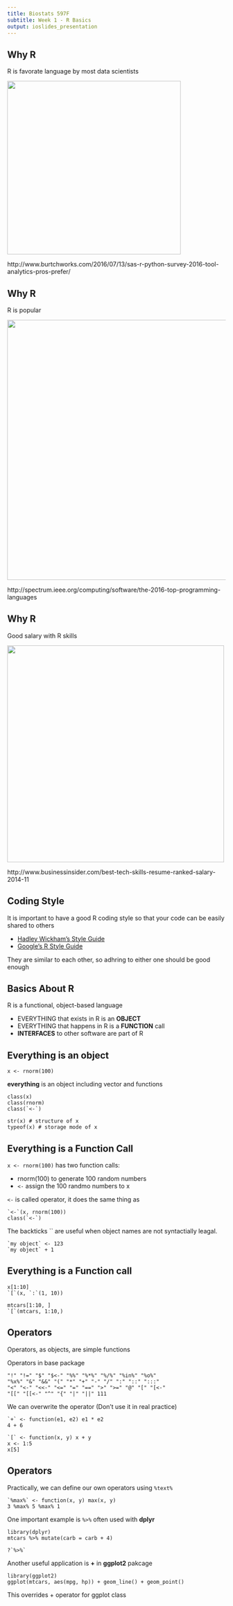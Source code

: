 ```yaml
---
title: Biostats 597F
subtitle: Week 1 - R Basics
output: ioslides_presentation
---
```


## Why R

R is favorate language by most data scientists

<img src="fig/DS_Percent.png" width = "400px"></img>

<p>http://www.burtchworks.com/2016/07/13/sas-r-python-survey-2016-tool-analytics-pros-prefer/</p>

## Why R

R is popular

<img src="fig/IEEE_Rank.png" width = "600px"></img>

http://spectrum.ieee.org/computing/software/the-2016-top-programming-languages

## Why R

Good salary with R skills

<img src="fig/R_Pay.png" width = "500px"></img>

http://www.businessinsider.com/best-tech-skills-resume-ranked-salary-2014-11

## Coding Style

It is important to have a good R coding style so that your code can be easily shared to others

- [Hadley Wickham's Style Guide](http://adv-r.had.co.nz/Style.html)
- [Google's R Style Guide](https://google.github.io/styleguide/Rguide.xml)

They are similar to each other, so adhring to either one should be good enough

## Basics About R

R is a functional, object-based language

- EVERYTHING that exists in R is an **OBJECT**
- EVERYTHING that happens in R is a **FUNCTION** call
- **INTERFACES** to other software are part of R

## Everything is an object

```
x <- rnorm(100)
```

**everything** is an object including vector and functions

```
class(x)
class(rnorm)
class(`<-`)

str(x) # structure of x
typeof(x) # storage mode of x

```

## Everything is a Function Call

``` x <- rnorm(100)``` has two function calls:

- rnorm(100) to generate 100 random numbers
- `<-` assign the 100 randmo numbers to x

`<-` is called operator, it does the same thing as

```
`<-`(x, rnorm(100))
class(`<-`)
```

The backticks `` are useful when object names are not syntactially leagal.

```
`my object` <- 123
`my object` + 1
```

## Everything is a Function call

```
x[1:10]
`[`(x, `:`(1, 10))

mtcars[1:10, ]
`[`(mtcars, 1:10,)
```

## Operators

Operators, as objects, are simple functions

Operators in base package

```
"!" "!=" "$" "$<-" "%%" "%*%" "%/%" "%in%" "%o%" 
"%x%" "&" "&&" "(" "*" "+" "-" "/" ":" "::" ":::" 
"<" "<-" "<<-" "<=" "=" "==" ">" ">=" "@" "[" "[<-"
"[[" "[[<-" "^" "{" "|" "||" 111
```

We can overwrite the operator (Don't use it in real practice)

```
`+` <- function(e1, e2) e1 * e2
4 + 6

`[` <- function(x, y) x + y
x <- 1:5
x[5]
```

## Operators

Practically, we can define our own operators using ```%text%```

```
`%max%` <- function(x, y) max(x, y)
3 %max% 5 %max% 1
```

One important example is ```%>%``` often used with **dplyr**

```
library(dplyr)
mtcars %>% mutate(carb = carb + 4)

?`%>%`
```

Another useful application is **+** in **ggplot2** pakcage

```
library(ggplot2)
ggplot(mtcars, aes(mpg, hp)) + geom_line() + geom_point()
```
This overrides + operator for ggplot class

